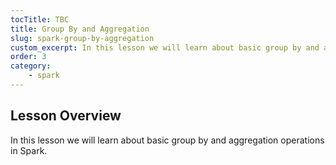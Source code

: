 ```yaml
---
tocTitle: TBC
title: Group By and Aggregation
slug: spark-group-by-aggregation
custom_excerpt: In this lesson we will learn about basic group by and aggregation operations in Spark.  
order: 3
category:
    - spark
---
```



## Lesson Overview

In this lesson we will learn about basic group by and aggregation operations in Spark.  
